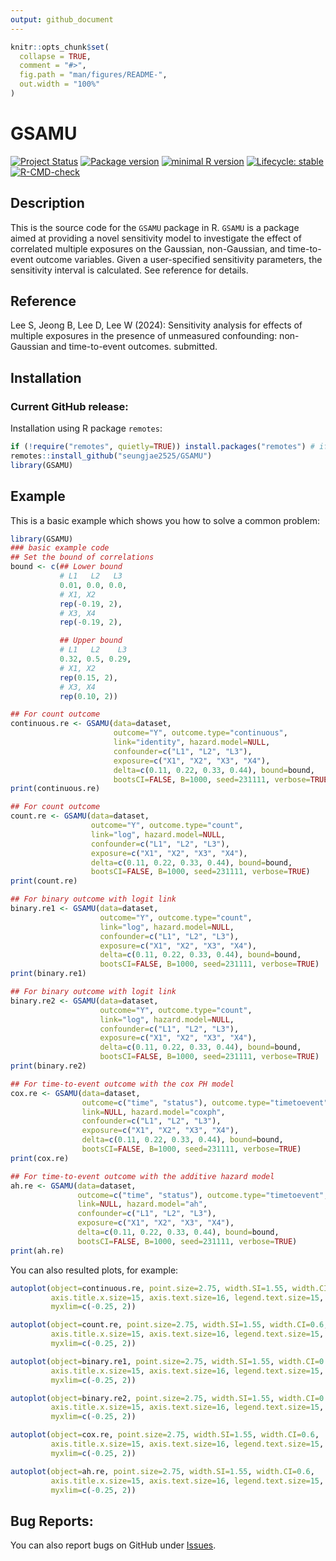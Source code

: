 ```yaml
---
output: github_document
---
```


<!-- README.md is generated from README.Rmd. Please edit that file -->

```r
knitr::opts_chunk$set(
  collapse = TRUE,
  comment = "#>",
  fig.path = "man/figures/README-",
  out.width = "100%"
)
```

# GSAMU

<!-- badges: start -->
[![Project Status](https://www.repostatus.org/badges/latest/active.svg)](https://www.repostatus.org/#active/)
[![Package version](https://img.shields.io/badge/GitHub-1.0.0-orange.svg)](https://github.com/seungjae2525/GSAMU/)
[![minimal R version](https://img.shields.io/badge/R-v4.1.0+-blue.svg)](https://cran.r-project.org/)
[![Lifecycle: stable](https://img.shields.io/badge/lifecycle-stable-brightgreen.svg)](https://lifecycle.r-lib.org/articles/stages.html#stable)
[![R-CMD-check](https://github.com/seungjae2525/GSAMU/actions/workflows/R-CMD-check.yaml/badge.svg)](https://github.com/seungjae2525/GSAMU/actions/workflows/R-CMD-check.yaml)
<!-- badges: end -->

## Description
This is the source code for the `GSAMU` package in R. 
`GSAMU` is a package aimed at providing a novel sensitivity model to investigate the effect of correlated multiple exposures on the Gaussian, non-Gaussian, and time-to-event outcome variables.
Given a user-specified sensitivity parameters, the sensitivity interval is calculated. See reference for details.

## Reference
Lee S, Jeong B, Lee D, Lee W (2024): Sensitivity analysis for effects of multiple exposures in the presence of unmeasured confounding: non-Gaussian and time-to-event outcomes. submitted.

## Installation
### Current GitHub release:
Installation using R package `remotes`:

```r
if (!require("remotes", quietly=TRUE)) install.packages("remotes") # if devtools not already installed
remotes::install_github("seungjae2525/GSAMU")
library(GSAMU)
```

## Example

This is a basic example which shows you how to solve a common problem:

```r
library(GSAMU)
### basic example code
## Set the bound of correlations
bound <- c(## Lower bound
           # L1   L2   L3
           0.01, 0.0, 0.0,
           # X1, X2
           rep(-0.19, 2),
           # X3, X4
           rep(-0.19, 2),

           ## Upper bound
           # L1   L2    L3
           0.32, 0.5, 0.29,
           # X1, X2
           rep(0.15, 2),
           # X3, X4
           rep(0.10, 2))

## For count outcome
continuous.re <- GSAMU(data=dataset, 
                       outcome="Y", outcome.type="continuous", 
                       link="identity", hazard.model=NULL, 
                       confounder=c("L1", "L2", "L3"),
                       exposure=c("X1", "X2", "X3", "X4"),
                       delta=c(0.11, 0.22, 0.33, 0.44), bound=bound,
                       bootsCI=FALSE, B=1000, seed=231111, verbose=TRUE)
print(continuous.re)

## For count outcome
count.re <- GSAMU(data=dataset, 
                  outcome="Y", outcome.type="count", 
                  link="log", hazard.model=NULL, 
                  confounder=c("L1", "L2", "L3"),
                  exposure=c("X1", "X2", "X3", "X4"),
                  delta=c(0.11, 0.22, 0.33, 0.44), bound=bound,
                  bootsCI=FALSE, B=1000, seed=231111, verbose=TRUE)
print(count.re)

## For binary outcome with logit link
binary.re1 <- GSAMU(data=dataset, 
                    outcome="Y", outcome.type="count", 
                    link="log", hazard.model=NULL, 
                    confounder=c("L1", "L2", "L3"),
                    exposure=c("X1", "X2", "X3", "X4"),
                    delta=c(0.11, 0.22, 0.33, 0.44), bound=bound,
                    bootsCI=FALSE, B=1000, seed=231111, verbose=TRUE)
print(binary.re1)

## For binary outcome with logit link
binary.re2 <- GSAMU(data=dataset, 
                    outcome="Y", outcome.type="count", 
                    link="log", hazard.model=NULL, 
                    confounder=c("L1", "L2", "L3"),
                    exposure=c("X1", "X2", "X3", "X4"),
                    delta=c(0.11, 0.22, 0.33, 0.44), bound=bound,
                    bootsCI=FALSE, B=1000, seed=231111, verbose=TRUE)
print(binary.re2)

## For time-to-event outcome with the cox PH model
cox.re <- GSAMU(data=dataset, 
                outcome=c("time", "status"), outcome.type="timetoevent", 
                link=NULL, hazard.model="coxph", 
                confounder=c("L1", "L2", "L3"),
                exposure=c("X1", "X2", "X3", "X4"),
                delta=c(0.11, 0.22, 0.33, 0.44), bound=bound,
                bootsCI=FALSE, B=1000, seed=231111, verbose=TRUE)
print(cox.re)

## For time-to-event outcome with the additive hazard model
ah.re <- GSAMU(data=dataset, 
               outcome=c("time", "status"), outcome.type="timetoevent", 
               link=NULL, hazard.model="ah", 
               confounder=c("L1", "L2", "L3"),
               exposure=c("X1", "X2", "X3", "X4"),
               delta=c(0.11, 0.22, 0.33, 0.44), bound=bound,
               bootsCI=FALSE, B=1000, seed=231111, verbose=TRUE)
print(ah.re)
```

You can also resulted plots, for example:

```r
autoplot(object=continuous.re, point.size=2.75, width.SI=1.55, width.CI=0.6,
         axis.title.x.size=15, axis.text.size=16, legend.text.size=15,
         myxlim=c(-0.25, 2))

autoplot(object=count.re, point.size=2.75, width.SI=1.55, width.CI=0.6,
         axis.title.x.size=15, axis.text.size=16, legend.text.size=15,
         myxlim=c(-0.25, 2))

autoplot(object=binary.re1, point.size=2.75, width.SI=1.55, width.CI=0.6,
         axis.title.x.size=15, axis.text.size=16, legend.text.size=15,
         myxlim=c(-0.25, 2))

autoplot(object=binary.re2, point.size=2.75, width.SI=1.55, width.CI=0.6,
         axis.title.x.size=15, axis.text.size=16, legend.text.size=15,
         myxlim=c(-0.25, 2))

autoplot(object=cox.re, point.size=2.75, width.SI=1.55, width.CI=0.6,
         axis.title.x.size=15, axis.text.size=16, legend.text.size=15,
         myxlim=c(-0.25, 2))

autoplot(object=ah.re, point.size=2.75, width.SI=1.55, width.CI=0.6,
         axis.title.x.size=15, axis.text.size=16, legend.text.size=15,
         myxlim=c(-0.25, 2))
```

## Bug Reports:
You can also report bugs on GitHub under [Issues](https://github.com/seungjae2525/GSAMU/issues/).

